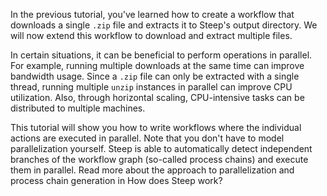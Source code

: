 In the <DocsLink href="#sequential-workflows">previous tutorial</DocsLink>, you've learned how to create a workflow that downloads a single `.zip` file and extracts it to Steep's output directory. We will now extend this workflow to download and extract multiple files.

In certain situations, it can be beneficial to perform operations in parallel. For example, running multiple downloads at the same time can improve bandwidth usage. Since a `.zip` file can only be extracted with a single thread, running multiple `unzip` instances in parallel can improve CPU utilization. Also, through horizontal scaling, CPU-intensive tasks can be distributed to multiple machines.

This tutorial will show you how to write workflows where the individual actions are executed in parallel. Note that you don't have to model parallelization yourself. Steep is able to automatically detect independent branches of the workflow graph (so-called <DocsLink href="#process-chains">process chains</DocsLink>) and execute them in parallel. Read more about the approach to parallelization and process chain generation in <DocsLink href="#how-does-steep-work">How does Steep work?</DocsLink>
